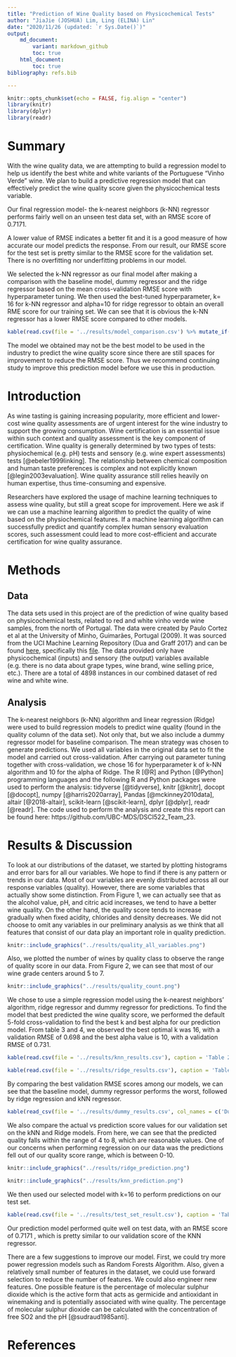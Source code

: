 ```yaml
---
title: "Prediction of Wine Quality based on Physicochemical Tests"
author: "JiaJie (JOSHUA) Lim, Ling (ELINA) Lin"
date: "2020/11/26 (updated: `r Sys.Date()`)"
output: 
    md_document:
        variant: markdown_github
        toc: true
    html_document:
        toc: true
bibliography: refs.bib

---
```


```r
knitr::opts_chunk$set(echo = FALSE, fig.align = "center")
library(knitr)
library(dplyr)
library(readr)
```

# Summary

With the wine quality data, we are attempting to build a regression model to help us identify the best white and white variants of the Portuguese "Vinho Verde" wine. We plan to build a predictive regression model that can effectively predict the wine quality score given the physicochemical tests variable. 

Our final regression model- the k-nearest neighbors (k-NN) regressor performs fairly well on an unseen test data set, with an RMSE score of 0.7171. 

A lower value of RMSE indicates a better fit and it is a good measure of how accurate our model predicts the response. From our result, our RMSE score for the test set is pretty similar to the RMSE score for the validation set. There is no overfitting nor underfitting problems in our model.

We selected the k-NN regressor as our final model after making a comparison with the baseline model, dummy regressor and the ridge regressor based on the mean cross-validation RMSE score with hyperparameter tuning. We then used the best-tuned hyperparameter, k= 16 for k-NN regressor and alpha=10 for ridge regressor to obtain an overall RME score for our training set. We can see that it is obvious the k-NN regressor has a lower RMSE score compared to other models. 

```r
kable(read.csv(file = '../results/model_comparison.csv') %>% mutate_if(is.numeric, round, 3), caption = 'Table 1: RMSE Score for All Models Training Set')

```

The model we obtained may not be the best model to be used in the industry to predict the wine quality score since there are still spaces for improvement to reduce the RMSE score. Thus we recommend continuing study to improve this prediction model before we use this in production. 


# Introduction

As wine tasting is gaining increasing popularity, more efficient and lower-cost wine quality assessments are of urgent interest for the wine industry to support the growing consumption. Wine certification is an essential issue within such context and quality assessment is the key component of certification. Wine quality is generally determined by two types of tests: physiochemical (e.g. pH) tests and sensory (e.g. wine expert assessments) tests [@ebeler1999linking]. The relationship between chemical composition and human taste preferences is complex and not explicitly known [@legin2003evaluation]. Wine quality assurance still relies heavily on human expertise, thus time-consuming and expensive. 

Researchers have explored the usage of machine learning techniques to assess wine quality, but still a great scope for improvement. Here we ask if we can use a machine learning algorithm to predict the quality of wine based on the physiochemical features. If a machine learning algorithm can successfully predict and quantify complex human sensory evaluation scores, such assessment could lead to more cost-efficient and accurate certification for wine quality assurance.

# Methods

## Data

The data sets used in this project are of the prediction of wine quality
based on physicochemical tests, related to red and white vinho verde
wine samples, from the north of Portugal. The data were created by Paulo
Cortez et al at the University of Minho, Guimarães, Portugal (2009). It
was sourced from the UCI Machine Learning Repository (Dua and Graff
2017) and can be found
[here](https://archive.ics.uci.edu/ml/datasets/Wine+Quality),
specifically this
[file](https://archive.ics.uci.edu/ml/machine-learning-databases/wine-quality/).
The data provided only have physicochemical (inputs) and sensory (the
output) variables available (e.g. there is no data about grape types,
wine brand, wine selling price, etc.). There are a total of 4898
instances in our combined dataset of red wine and white wine.

## Analysis

The k-nearest neighbors (k-NN) algorithm and linear regression (Ridge) were used to build regression models to predict wine quality (found in the quality column of the data set). Not only that, but we also include a dummy regressor model for baseline comparison. The mean strategy was chosen to generate predictions. We used all variables in the original data set to fit the model and carried out cross-validation. After carrying out parameter tuning together with cross-validation, we chose 16 for hyperparameter k of k-NN algorithm and 10 for the alpha of Ridge. The R [@R] and Python [@Python] programming languages and the following R and Python packages were used to perform the analysis: tidyverse [@tidyverse], knitr [@knitr], docopt [@docopt], numpy [@harris2020array], Pandas [@mckinney2010data], altair [@2018-altair], scikit-learn [@scikit-learn], dplyr [@dplyr], readr [@readr]. The code used to perform the analysis and create this report can be found here: https://github.com/UBC-MDS/DSCI522_Team_23.


# Results & Discussion

To look at our distributions of the dataset, we started by plotting histograms and error bars for all our variables. We hope to find if there is any pattern or trends in our data. Most of our variables are evenly distributed across all our response variables (quality). However, there are some variables that actually show some distinction. From Figure 1, we can actually see that as the alcohol value, pH, and citric acid increases, we tend to have a better wine quality. On the other hand, the quality score tends to increase gradually when fixed acidity, chlorides and density decreases. We did not choose to omit any variables in our preliminary analysis as we think that all features that consist of our data play an important role in quality prediction.


```r
knitr::include_graphics("../results/quality_all_variables.png")
```

Also, we plotted the number of wines by quality class to observe the range of quality score in our data. From Figure 2, we can see that most of our wine grade centers around 5 to 7. 

```r
knitr::include_graphics("../results/quality_count.png")
```


We chose to use a simple regression model using the k-nearest neighbors' algorithm, ridge regressor and dummy regressor for predictions. To find the model that best predicted the wine quality score, we performed the default 5-fold cross-validation to find the best k and best alpha for our prediction model. From table 3 and 4, we observed the best optimal k was 16, with a validation RMSE of 0.698 and the best alpha value is 10, with a validation RMSE of 0.731. 


```r
kable(read.csv(file = '../results/knn_results.csv'), caption = 'Table 2: Cross-validation RMSE Score for kNN')
```

```r
kable(read.csv(file = '../results/ridge_results.csv'), caption = 'Table 3: Cross-validation RMSE Score for Ridge Regressor')
```

By comparing the best validation RMSE scores among our models, we can see that the baseline model, dummy regressor performs the worst, followed by ridge regression and kNN regressor. 

```r
kable(read_csv(file = '../results/dummy_results.csv', col_names = c('Dummy Regressor', 'RMSE value'))[-1,], caption = 'Table 4: Cross-validation RMSE Score for Dummy Regressor')
```

We also compare the actual vs prediction score values for our validation set on the kNN and Ridge models. From here, we can see that the predicted quality falls within the range of 4 to 8, which are reasonable values. One of our concerns when performing regression on our data was the predictions fell out of our quality score range, which is between 0-10.  

```r
knitr::include_graphics("../results/ridge_prediction.png")
```

```r
knitr::include_graphics("../results/knn_prediction.png")
```

We then used our selected model with k=16 to perform predictions on our test set. 

```r
kable(read.csv(file = '../results/test_set_result.csv'), caption = 'Table 5: RMSE Score for Test Sset')
```


Our prediction model performed quite well on test data, with an RMSE score of 0.7171 , which is pretty similar to our validation score of the KNN regressor. 

There are a few suggestions to improve our model. First, we could try more power regression models such as Random Forests Algorithm. Also, given a relatively small number of features in the dataset, we could use forward selection to reduce the number of features. We could also engineer new features. One possible feature is the percentage of molecular sulphur dioxide which is the active form that acts as germicide and antioxidant in winemaking and is potentially associated with wine quality. The percentage of molecular sulphur dioxide can be calculated with the concentration of free SO2 and the pH [@sudraud1985anti].


# References










